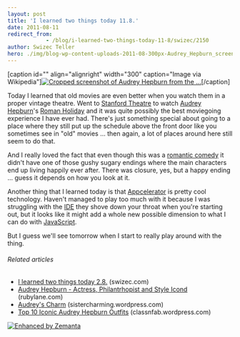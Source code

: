 ```yaml
---
layout: post
title: 'I learned two things today 11.8.'
date: 2011-08-11
redirect_from: 
            - /blog/i-learned-two-things-today-11-8/swizec/2150
author: Swizec Teller
hero: ./img/blog-wp-content-uploads-2011-08-300px-Audrey_Hepburn_screentest_in_Roman_Holiday_trailer_25.jpg
---
```

\[caption id="" align="alignright" width="300" caption="Image via Wikipedia"][![Cropped screenshot of Audrey Hepburn from the ...](./img/blog-wp-content-uploads-2011-08-300px-Audrey_Hepburn_screentest_in_Roman_Holiday_trailer_25.jpg "Cropped screenshot of Audrey Hepburn from the ...")](http://commons.wikipedia.org/wiki/File:Audrey_Hepburn_screentest_in_Roman_Holiday_trailer_2.jpg)\[/caption]



Today I learned that old movies are even better when you watch them in a proper vintage theatre. Went to [Stanford Theatre](<http://maps.google.com/maps?ll=37.44507,-122.1627&spn=0.01,0.01&q=37.44507,-122.1627 (Stanford%20Theatre)&t=h> "Stanford Theatre") to watch [Audrey Hepburn](http://www.rottentomatoes.com/celebrity/audrey_hepburn "Audrey Hepburn")'s [Roman Holiday](http://www.rottentomatoes.com/m/roman_holiday "Roman Holiday") and it was quite possibly the best moviegoing experience I have ever had. There's just something special about going to a place where they still put up the schedule above the front door like you sometimes see in "old" movies ... then again, a lot of places around here still seem to do that.



And I really loved the fact that even though this was a [romantic comedy](http://en.wikipedia.org/wiki/Romantic_comedy_film "Romantic comedy film") it didn't have one of those gushy sugary endings where the main characters end up living happily ever after. There was closure, yes, but a happy ending ... guess it depends on how you look at it.



Another thing that I learned today is that [Appcelerator](http://www.appcelerator.com/ "Appcelerator Titanium") is pretty cool technology. Haven't managed to play too much with it because I was struggling with the [IDE](http://en.wikipedia.org/wiki/Integrated_development_environment "Integrated development environment") they shove down your throat when you're starting out, but it looks like it might add a whole new possible dimension to what I can do with [JavaScript](http://en.wikipedia.org/wiki/JavaScript "JavaScript").



But I guess we'll see tomorrow when I start to really play around with the thing.

###### Related articles

- [I learned two things today 2.8.](http://swizec.com/blog/i-learned-two-things-today-2-8/swizec/2059) (swizec.com)
- [Audrey Hepburn - Actress, Philantrhopist and Style Icond](http://blog.rubylane.com/node/2201) (rubylane.com)
- [Audrey's Charm](http://sistercharming.wordpress.com/2011/07/10/audreys-charm/) (sistercharming.wordpress.com)
- [Top 10 Iconic Audrey Hepburn Outfits](http://classnfab.wordpress.com/2011/08/03/top-10-iconic-audrey-hepburn-outfits/) (classnfab.wordpress.com)

[![Enhanced by Zemanta](http://img.zemanta.com/zemified_e.png?x-id=0ae4624c-4423-4626-bedf-7bb768015c8a)](http://www.zemanta.com/ "Enhanced by Zemanta")